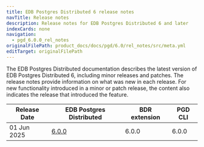 ```yaml
---
title: EDB Postgres Distributed 6 release notes
navTitle: Release notes
description: Release notes for EDB Postgres Distributed 6 and later
indexCards: none
navigation:
  - pgd_6.0.0_rel_notes
originalFilePath: product_docs/docs/pgd/6.0/rel_notes/src/meta.yml
editTarget: originalFilePath
---
```



The EDB Postgres Distributed documentation describes the latest version of EDB Postgres Distributed 6, including minor releases and patches. The release notes provide information on what was new in each release. For new functionality introduced in a minor or patch release, the content also indicates the release that introduced the feature.


| Release Date | EDB Postgres Distributed | BDR extension | PGD CLI |
|---|---|---|---|
| 01 Jun 2025 | [6.0.0](./pgd_6.0.0_rel_notes) | 6.0.0 | 6.0.0 |
